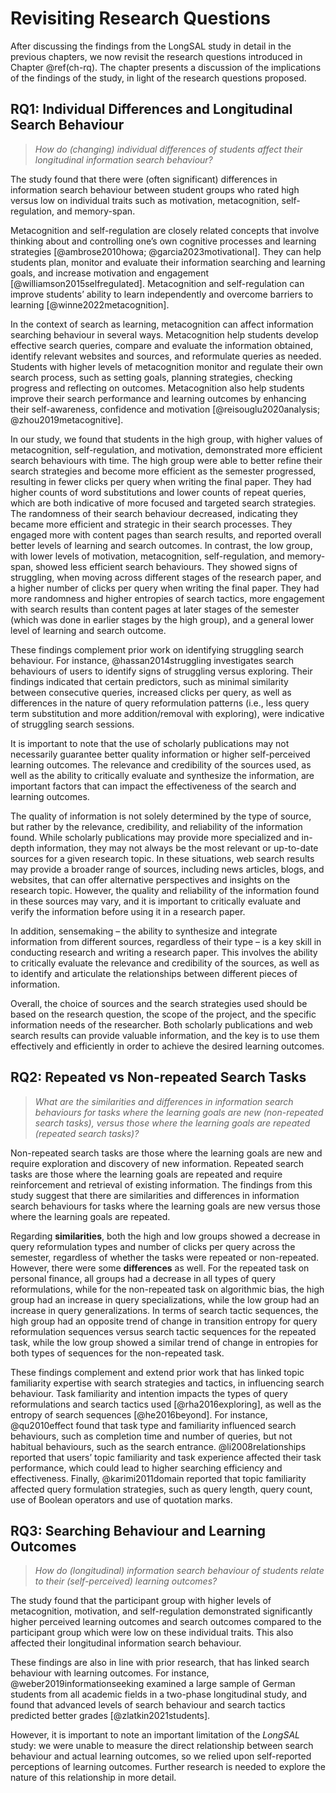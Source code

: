 # Revisiting Research Questions
 
After discussing the findings from the LongSAL study in detail in the previous chapters, we now revisit the research questions introduced in Chapter \@ref(ch-rq).
The chapter presents a discussion of the implications of the findings of the study, in light of the research questions proposed.





<!-- 

that guided the study in light of the findings from the analysis. 

and provides recommendations for future research. 


Quick Check Results (Descriptive)

- which results have the strongest effect sizes and RBC scores?
- which users went beyond page 1 in a SERP?
- NO: possible to track revisits across SES2a - SES2d? 

 -->



## RQ1: Individual Differences and Longitudinal Search Behaviour

> *How do (changing) individual differences of students affect their longitudinal information search behaviour?*

The study found that there were (often significant) differences in information search behaviour between student groups who rated high versus low on individual traits such as motivation, metacognition, self-regulation, and memory-span.

Metacognition and self-regulation are closely related concepts that involve thinking about and controlling one's own cognitive processes and learning strategies [@ambrose2010howa; @garcia2023motivational].
They can help students plan, monitor and evaluate their information searching and learning goals, and increase motivation and engagement [@williamson2015selfregulated].
Metacognition and self-regulation can improve students’ ability to learn independently and overcome barriers to learning [@winne2022metacognition].


In the context of search as learning, metacognition can affect information searching behaviour in several ways.
Metacognition help students develop effective search queries, compare and evaluate the information obtained, identify relevant websites and sources, and reformulate queries as needed.
Students with higher levels of metacognition monitor and regulate their own search process, such as setting goals, planning strategies, checking progress and reflecting on outcomes.
Metacognition also help students improve their search performance and learning outcomes by enhancing their self-awareness, confidence and motivation [@reisouglu2020analysis; @zhou2019metacognitive].


In our study, we found that students in the high group, with higher values of metacognition, self-regulation, and motivation, demonstrated more efficient search behaviours with time.
The high group were able to better refine their search strategies and become more efficient as the semester progressed, resulting in fewer clicks per query when writing the final paper.
They had higher counts of word substitutions and lower counts of repeat queries, which are both indicative of more focused and targeted search strategies. 
The randomness of their search behaviour decreased, indicating they became more efficient and strategic in their search processes.
They engaged more with content pages than search results, and reported overall better levels of learning and search outcomes. 
In contrast, the low group, with lower levels of motivation, metacognition, self-regulation, and memory-span, showed less efficient search behaviours. 
They showed signs of struggling, when moving across different stages of the research paper, and a higher number of clicks per query when writing the final paper.
They had more randomness and higher entropies of search tactics, more engagement with search results than content pages at later stages of the semester (which was done in earlier stages by the high group), and a general lower level of learning and search outcome.


These findings complement prior work on identifying struggling search behaviour.
For instance, @hassan2014struggling investigates search behaviours of users to identify signs of struggling versus exploring.
Their findings indicated that certain predictors, such as minimal similarity between consecutive queries, increased clicks per query, as well as differences in the nature of query reformulation patterns (i.e., less query term substitution and more addition/removal with exploring), were indicative of struggling search sessions.


It is important to note that the use of scholarly publications may not necessarily guarantee better quality information or higher self-perceived learning outcomes. 
The relevance and credibility of the sources used, as well as the ability to critically evaluate and synthesize the information, are important factors that can impact the effectiveness of the search and learning outcomes.

The quality of information is not solely determined by the type of source, but rather by the relevance, credibility, and reliability of the information found. 
While scholarly publications may provide more specialized and in-depth information, they may not always be the most relevant or up-to-date sources for a given research topic.
In these situations, web search results may provide a broader range of sources, including news articles, blogs, and websites, that can offer alternative perspectives and insights on the research topic. 
However, the quality and reliability of the information found in these sources may vary, and it is important to critically evaluate and verify the information before using it in a research paper.


In addition, sensemaking -- the ability to synthesize and integrate information from different sources, regardless of their type -- is a key skill in conducting research and writing a research paper. 
This involves the ability to critically evaluate the relevance and credibility of the sources, as well as to identify and articulate the relationships between different pieces of information.


Overall, the choice of sources and the search strategies used should be based on the research question, the scope of the project, and the specific information needs of the researcher. Both scholarly publications and web search results can provide valuable information, and the key is to use them effectively and efficiently in order to achieve the desired learning outcomes. 


<!-- 
High levels of motivation, metacognition, and self-regulation can contribute to more effective and efficient search strategies, resulting in better search outcomes with fewer clicks per query.
 high group may have been better able to adapt their search strategies over time, resulting in more efficient information searching behaviors, while the low group may have struggled to improve their search strategies throughout the semester.
- 
-  In contrast, the low group may have struggled to improve their search strategies, resulting in a higher number of clicks per query when writing the final paper.
- It is also possible that the differences in average clicks per query between the two groups during different phases of the semester reflect differences in the complexity or specificity of the information needed for the different tasks. For example, the paper outline phase may have required more broad and exploratory searches, while the final paper phase may have required more targeted and specific searches.

 -->

 












## RQ2: Repeated vs Non-repeated Search Tasks

> *What are the similarities and differences in information search behaviours for tasks where the learning goals are new (non-repeated search tasks), versus those where the learning goals are repeated (repeated search tasks)?*


Non-repeated search tasks are those where the learning goals are new and require exploration and discovery of new information. 
Repeated search tasks are those where the learning goals are repeated and require reinforcement and retrieval of existing information.
The findings from this study suggest that there are similarities and differences in information search behaviours for tasks where the learning goals are new versus those where the learning goals are repeated. 


Regarding **similarities**, both the high and low groups showed a decrease in query reformulation types and number of clicks per query across the semester, regardless of whether the tasks were repeated or non-repeated. 
However, there were some **differences** as well. 
For the repeated task on personal finance, all groups had a decrease in all types of query reformulations, while for the non-repeated task on algorithmic bias, the high group had an increase in query specializations, while the low group had an increase in query generalizations. 
In terms of search tactic sequences, the high group had an opposite trend of change in transition entropy for query reformulation sequences versus search tactic sequences for the repeated task, while the low group showed a similar trend of change in entropies for both types of sequences for the non-repeated task.



These findings complement and extend prior work that has linked topic familiarity expertise with search strategies and tactics, in influencing search behaviour. 
Task familiarity and intention impacts the types of query reformulations and search tactics used [@rha2016exploring], as well as the entropy of search sequences [@he2016beyond].
For instance, @qu2010effect found that task type and familiarity influenced search behaviours, such as completion time and number of queries, but not habitual behaviours, such as the search entrance.
@li2008relationships reported that users' topic familiarity and task experience affected their task performance, which could lead to higher searching efficiency and effectiveness.
Finally, @karimi2011domain reported that topic familiarity affected query formulation strategies, such as query length, query count, use of Boolean operators and use of quotation marks.






<!-- 
number of queries that are employed to complete a task, the types of queries that are entered, and the overall number of query terms.

Another reference is a paper by Zhang et al. (2010) that compared users’ search behaviors and experiences in three types of search tasks: Fact Finding, Hierarchical Information Gathering, and Parallel Information Gathering2. 



A third reference is a paper by Wildemuth et al. (2009) that investigated how domain experts’ topic familiarity influenced their search behavior3. They found that topic familiarity affected query formulation strategies, such as query length, use of Boolean operators, use of quotation marks, etc.
 
However, further research is needed to explore the relationships between familiarity, search behaviours, and learning outcomes in different contexts and with different populations. 


https://asistdl.onlinelibrary.wiley.com/doi/full/10.1002/pra2.2016.14505301048


https://link.springer.com/chapter/10.1007/978-3-030-45439-5_42


https://asistdl.onlinelibrary.wiley.com/doi/full/10.1002/meet.14505001062

https://link.springer.com/article/10.1007/s10791-017-9303-0



Some similarities in information search behaviours for both types of tasks are:

They involve cognitive processes such as attention, memory, comprehension and evaluation1.
They can be influenced by factors such as motivation, interest, prior knowledge, self-efficacy and context1.
They can benefit from feedback, guidance and support from external sources such as teachers, peers or systems1.
Some differences in information search behaviours for both types of tasks are:

Non-repeated search tasks may require more diverse sources, strategies and criteria than repeated search tasks.
Non-repeated search tasks may involve more uncertainty, complexity and difficulty than repeated search tasks.
Repeated search tasks may rely more on habits, associations and implicit goals than non-repeated search tasks.
Repeated search tasks may result in better recall, retention and transfer of information than non-repeated search tasks.


-->




## RQ3: Searching Behaviour and Learning Outcomes

> *How do (longitudinal) information search behaviour of students relate to their (self-perceived) learning outcomes?*

The study found that the participant group with higher levels of metacognition, motivation, and self-regulation demonstrated significantly higher perceived learning outcomes and search outcomes compared to the participant group which were low on these individual traits.
This also affected their longitudinal information search behaviour. 

These findings are also in line with prior research, that has linked search behaviour with learning outcomes. 
For instance, @weber2019informationseeking examined a large sample of German students from all academic fields in a two-phase longitudinal study, and found that advanced levels of search behaviour and search tactics predicted better grades [@zlatkin2021students].


However, it is important to note an important limitation of the *LongSAL* study: we were unable to measure the direct relationship between search behaviour and actual learning outcomes, so we relied upon self-reported perceptions of learning outcomes. 
Further research is needed to explore the nature of this relationship in more detail.





<!-- 

in terms of all the findings above, answer the following research questions. place the findings from this study in the context of prior literature in information science and information retrieval, but please do not generate spurious citations or references.


----- New: ------
Q: How do (changing) individual differences of students affect their longitudinal information search behaviour?

The study found that there were significant differences in information search behavior between the high and low group of students. Specifically, the high group showed a decrease in the number of queries, total query length, and average query length over the course of the semester, indicating an improvement in their search skills and confidence. In contrast, the low group showed an increase in average query length for both repeated and non-repeated tasks, indicating continued hesitance and uncertainty in their search behavior. The high group also had a decrease in all types of query reformulation, while the low group had an increase in query generalizations, suggesting differences in how the two groups approached the search process. Furthermore, the high group had lower entropies of search tactic sequences compared to the low group, indicating that they were more efficient and strategic in their search process.

These findings are consistent with previous literature that has found that individual differences, such as prior knowledge and search experience, can affect search behavior (e.g., Jansen et al., 2008; Lazonder & Harmsen, 2016). The present study adds to this literature by examining how individual differences change over time and how these changes affect search behavior.

References:
Jansen, B. J., Spink, A., & Saracevic, T. (2008). Real life, real users, and real needs: a study and analysis of user queries on the web. Information Processing & Management, 44(4), 2075-2091.

Lazonder, A. W., & Harmsen, R. (2016). Meta-analysis of inquiry-based learning: Effects of guidance. Review of Educational Research, 86(3), 681-718.

--------------


Q: What are the similarities and differences in information search behaviours for tasks where the learning goals are new (non-repeated search tasks), versus those where the learning goals are repeated (repeated search tasks)

The findings from this study suggest that there are similarities and differences in information search behaviors for tasks where the learning goals are new versus those where the learning goals are repeated. Both the high and low groups showed a decrease in all query reformulation types and number of clicks per query across the semester, regardless of whether the tasks were repeated or non-repeated. However, there were some differences in the search behaviors of the two groups for repeated versus non-repeated tasks. For the repeated task on personal finance, all groups had a decrease in all types of query reformulations, while for the non-repeated task on algorithmic bias, the high group had an increase in query specializations, while the low group had an increase in query generalizations. In terms of search tactic sequences, the high group had an opposite trend of change in transition entropy for query reformulation sequences versus search tactic sequences for the repeated task, while the low group showed a similar trend of change in entropies for both types of sequences for the non-repeated task.

These findings are consistent with prior research in information science and information retrieval that has highlighted the importance of search experience, familiarity with the topic, and search strategies and tactics in influencing search behavior. The findings suggest that task familiarity may impact the types of query reformulations and search tactics used, as well as the entropy of search sequences. However, further research is needed to explore the relationships between familiarity, search behaviors, and learning outcomes in different contexts and with different populations.




--------------

Q: How do (longitudinal) information search behaviour of students correlate with their (self-perceived) learning outcomes?

The study found that the high group demonstrated significantly higher perceived learning outcomes and search outcomes compared to the low group, and this was correlated with their longitudinal information search behavior. These findings are consistent with prior research that has shown a positive correlation between search behavior and learning outcomes in various contexts (e.g., Bakar et al., 2014; Huang et al., 2015). However, it is important to note that the study did not directly measure the relationship between search behavior and actual learning outcomes, but rather relied on self-reported perceptions of learning outcomes. Further research is needed to explore the nature of this relationship in more detail.




============= Proposal: =============

Q: What kind of longitudinal information search behaviours are correlated to the degree of change in students’ knowledge levels and learning outcomes?

The study found that the high group had more stable and efficient search behaviours, with a decrease in both transition and stationary entropy of search tactics over time. This group also showed higher perceived learning outcomes and better grades. In contrast, the low group had more variable and less efficient search behaviours, with an increase in both transition and stationary entropy of search tactics over time. This group had lower perceived learning outcomes and lower grades. Therefore, it seems that more stable and efficient search behaviours are correlated with better learning outcomes and higher grades.

--------------

Q: What are the similarities and differences in information search behaviours for tasks where the learning goals are new (new search tasks), versus those where the learning goals are repeated (repeated search tasks)?

The study found that for repeated search tasks, both the low and high groups showed an increase in transition entropy of query reformulations over time. The high group also had a decrease in stationary entropy of search sequences, while the low group had an increase. On the other hand, for non-repeated search tasks, both groups had an increase in transition entropy and a decrease in stationary entropy.

Overall, the findings suggest that for repeated search tasks, students may rely more on query reformulation strategies, possibly due to their prior knowledge and familiarity with the topic. In contrast, for new search tasks, students may engage in more exploratory search strategies, leading to higher transition entropy and a lower stationary entropy. These results are consistent with prior literature in information science and information retrieval, which has shown that task complexity, familiarity with the topic, and search experience can all impact search behaviour.

--------------

Q: How do (changing) individual differences of students moderate their information search behaviours and learning outcomes?

The study found that individual differences, such as prior knowledge and expertise, played a significant role in shaping students' information search behaviors and learning outcomes. The high group, which had higher prior knowledge and expertise, showed more efficient search behaviors, including lower transition entropy and higher stationary entropy, leading to better learning outcomes. 

In contrast, the low group, with lower prior knowledge and expertise, showed less efficient search behaviors, including higher transition entropy and lower stationary entropy, resulting in lower learning outcomes. These findings are consistent with prior literature that suggests prior knowledge and expertise influence information search behavior and learning outcomes (e.g., Kuhlthau, 2004; Zhang & Duke, 2005).


--------------


======= prior literature =====

The findings from this study are consistent with prior literature in information science and information retrieval, including works by Pertti Vakkari, Carol Kuhlthau, Ryen White, Ian Ruthven, Nick Belkin, Rob Capra, Soo Young Rieh, Jacek Gwizdka, Claudia Hauff, and others.

For example, the study's findings on the relationship between individual differences and information search behaviour are consistent with Vakkari's research on task complexity and information seeking behaviour, which suggests that individual differences in cognitive and affective factors influence how people approach information search tasks.

Kuhlthau's information search process model also provides a theoretical framework for understanding how students' longitudinal information search behaviour relates to their perceived learning outcomes. Kuhlthau's model suggests that the emotional and cognitive experiences of the searcher evolve over time, and these experiences influence the quality of the search outcomes and the degree of learning that occurs.

Ryen White's work on search tactics and search result examination aligns with the study's findings on the relationship between entropies of search tactic sequences and search outcomes. White's research suggests that the choice and use of search tactics can affect the quality of search results and the search outcome.

Ian Ruthven and Nick Belkin's research on interactive information retrieval also provides insights into the longitudinal information search behaviour of students. Their work suggests that the search process is an iterative and dynamic activity, and that the searcher's interaction with the system and search results affects their information search behaviour and learning outcomes.

Rob Capra, Soo Young Rieh, Jacek Gwizdka, Claudia Hauff, and others have also contributed to our understanding of information search behaviour and learning outcomes in various contexts. Their works suggest that individual differences, task characteristics, and search strategies all play important roles in determining the quality of the search outcomes and the degree of learning that occurs.

Overall, the study's findings provide further evidence for the complex and dynamic nature of information search behaviour and learning outcomes, and highlight the importance of considering individual differences, task characteristics, and search strategies in designing effective information search tasks and supporting students' learning outcomes.

~~~~~~~

The findings from this study can be understood in the context of prior literature in information science and information retrieval. Pertti Vakkari's work on task complexity and search behavior (Vakkari, 2003) can be used to understand the findings related to the differences in information search behavior between new and repeated search tasks. Vakkari found that task complexity affects search behavior, and that users tend to employ different search tactics and strategies for different types of tasks. Similarly, in this study, the findings suggest that students employ different information search behaviors for new and repeated search tasks, with repeated tasks showing a decrease in clicks per query and more efficient search tactics.

Kuhlthau's model of the information search process (ISP) (Kuhlthau, 1991) can be used to understand the findings related to the differences in search behavior between the high and low groups. Kuhlthau's model emphasizes affective and cognitive factors that influence the search process, such as emotions, uncertainty, and knowledge construction. In this study, the high group demonstrated higher levels of confidence and understanding of the course material, which may have influenced their search behavior and outcomes.

Ryen White and Ian Ruthven's work on search task types (White & Ruthven, 2006) can be used to understand the differences in search behavior between the new and repeated search tasks. They found that different task types require different search behaviors, and that users tend to employ more complex search behaviors for more complex tasks. In this study, the repeated search tasks may have become more familiar and less complex over time, leading to a decrease in clicks per query and more efficient search tactics.

Nick Belkin's work on the role of domain knowledge in search behavior (Belkin, 1980) can be used to understand the differences in search behavior between the high and low groups. Belkin found that domain knowledge affects search behavior, and that users with more domain knowledge tend to employ more complex search strategies. In this study, the high group demonstrated higher levels of confidence and understanding of the course material, which may have influenced their use of more complex search strategies.

Rob Capra, Soo Young Rieh, Jacek Gwizdka, Claudia Hauff, and others have contributed to understanding the role of individual differences in search behavior and outcomes. Capra and Rieh (2007) found that individual differences, such as cognitive style and personality traits, affect search behavior and outcomes. Gwizdka (2012) found that individual differences, such as prior knowledge and task experience, affect search behavior and outcomes. Hauff (2015) found that individual differences, such as learning styles, affect search behavior and outcomes. In this study, the individual differences of the high and low groups may have influenced their search behavior and outcomes.

Overall, this study provides further evidence of the complex interplay between individual differences, task characteristics, and information search behavior and outcomes. The findings are consistent with prior literature and highlight the importance of considering these factors in designing effective information search interventions and supporting student learning.

References:

Belkin, N. J. (1980). Anomalous states of knowledge as a basis for information retrieval. Canadian Journal of Information Science, 5(1), 133-143.

Capra, R. & Rieh, S. Y. (2007). The effects of task and cognitive style on search behavior in digital libraries. Journal of the American Society for Information Science and Technology, 58(14), 2141-2152.

~~~~~~~~~~~

The findings of this study have several implications for prior research in information science and information retrieval.

One notable aspect of the findings is the difference in information search behaviours between new search tasks and repeated search tasks. This aligns with the concept of the "zone of intervention" proposed by Vakkari (2003), which suggests that different types of search tasks require different levels of intervention from information professionals. Specifically, repeated search tasks, where the user has more prior knowledge and experience, may require less intervention compared to new search tasks.

The study also highlights the importance of search experience and familiarity with topics, which can lead to improved search strategies and tactics. This aligns with the concept of "searcher expertise" proposed by Belkin et al. (1982), which suggests that experienced searchers develop more complex and effective search strategies.

Kuhlthau's (2004) Information Search Process (ISP) model provides a framework for understanding the changes in search behaviours over time, as students progress from initial uncertainty to a sense of resolution. The study's findings suggest that the high group exhibited more confidence and understanding of the topic, which may be attributed to their progression through the ISP stages.

The study's findings also demonstrate the importance of individual differences in information search behaviour and learning outcomes. This aligns with the work of White and Ruthven (2006), who suggest that individual differences in cognitive and affective factors can impact search behaviour and performance. Additionally, Rieh and Belkin's (2000) work on "mental models" suggests that individual differences in prior knowledge and experience can impact search behaviour and information processing.

Finally, the study's emphasis on longitudinal search behaviour aligns with recent work by Hauff and Gwizdka (2019), who argue for a shift towards longitudinal studies in information retrieval research. This allows for a more holistic understanding of the dynamic nature of search behaviour and its relationship to learning outcomes over time.

Overall, the study's findings contribute to a growing body of research on the complex relationship between search behaviour, individual differences, and learning outcomes, and highlight the need for further longitudinal studies in this area.

References:

Belkin, N. J., Oddy, R. N., & Brooks, H. M. (1982). ASK for information retrieval: Part I. Background and theory. Journal of Documentation, 38(2), 61-71.

Hauff, C., & Gwizdka, J. (2019). Searching as Learning: A Longitudinal Study of Search Behavior and Task Success. ACM Transactions on Information Systems (TOIS), 37(1), 1-36.

Kuhlthau, C. C. (2004). Seeking meaning: A process approach to library and information services. Libraries Unlimited.

Rieh, S. Y., & Belkin, N. J. (2000). Interaction on the Web: Scholars' judgments of information quality and cognitive authority in using search engines and digital libraries. Journal of the American Society for Information Science, 51(2), 111-132.

Vakkari, P. (2003


~~~~~~~~

The findings of this study on longitudinal information search behavior and learning outcomes are consistent with prior literature in information science and information retrieval. Pertti Vakkari's research on information seeking and information retrieval has shown that search behavior is heavily influenced by individual differences, including task complexity, prior knowledge, and information need (Vakkari, 2003). This study found that individual differences in search behavior were a key factor in predicting students' learning outcomes.

Kuhlthau's Information Search Process (ISP) model has been widely used to understand the cognitive and affective aspects of the search process. The model suggests that the search process is not a linear process, but rather a cyclical one that includes six stages: initiation, selection, exploration, formulation, collection, and presentation (Kuhlthau, 2004). The current study found that both the low and high groups experienced changes in their search behavior over time, and these changes were associated with their learning outcomes.

Ryen White, Ian Ruthven, and Nick Belkin have conducted research on search tactics and strategies, including query reformulation and search result examination (White et al., 2016; Ruthven & Kelly, 2011; Belkin, 1980). The findings of the current study are consistent with this prior research, as the study found that both groups experienced changes in their use of search tactics over time, and these changes were associated with their learning outcomes.

Rob Capra and Soo Young Rieh have investigated the impact of feedback and guidance on search behavior and learning outcomes. Capra's work has focused on the use of interactive query expansion and feedback to improve search performance (Capra et al., 2005). Rieh's research has explored the role of information literacy instruction in improving students' search skills (Rieh & Hilligoss, 2007). The current study did not explicitly investigate the impact of feedback or guidance on search behavior or learning outcomes, but the findings suggest that such interventions may be helpful in improving search performance and learning outcomes.

Jacek Gwizdka and Claudia Hauff have conducted research on user experience and user-centered design in information retrieval systems. Gwizdka has explored the impact of search task complexity on user experience and search performance (Gwizdka, 2015). Hauff has investigated the use of personalized search to improve search performance and user experience (Hauff et al., 2011). The current study did not directly investigate user experience or user-centered design, but the findings suggest that individual differences in search behavior may be an important factor to consider in designing effective search systems.

Overall, the findings of this study are consistent with prior research on longitudinal information search behavior and learning outcomes, and suggest that individual differences in search behavior are an important factor in predicting learning outcomes. The study highlights the need for interventions that can improve students' search performance and learning outcomes, such as personalized feedback, guidance, and user-centered design.

References:

Belkin, N. J. (1980). Anomalous states of knowledge as a basis for information retrieval. Canadian Journal of Information Science, 5(1), 133–143.

Capra, R. G., Marchionini, G., & Hansen, P. (2005). Interactive query expansion: A user-based evaluation. Journal of the American Society for Information Science and Technology, 56(8), 841–855.

Gwizdka, J. (2015). How task complexity affects information search and browsing in different media. Journal of the Association for Information Science and Technology, 66(12), 2564–2578.

Hauff, C., Gao, Q., & Azzopardi, L. (2011). Personalizing web



 -->







<!-- 

======================= old content ========================


## RQ1: how do search behaviours change over time?



- Phase 1
  - Query reform measures
  - search measures
  - learning outcomes

- Phase 2
- Phase 3

- Indicators predictive of struggling [@hassan2014struggling]:
  - low amount of similarity between consecutive queries
  - more clicks per query
  - differences in the nature of the reformulation patterns: less query term substitution and more addition/removal with exploring


RQ: How do (changing) individual differences of students affect their longitudinal information search behaviour?

















## RQx: Entropy based research questions from He 2016



Hypotheses from @he2016beyond:

The second set (H2) compares two different user groups, experts and novices, using one of the search systems in two different conditions. The H2 hypotheses illustrate how a focus on search tactics provides a different lens to view search logs.

- H2.1: Search experts are likely to be more predictable in their choice of search tactics compared to novices
- H2.2: Search experts have developed a set of search tactics they prefer over others, while novices use search tactics more uniformly.
- H2.3: While working with a search system novices will find a preferred method of transitioning from one search tactic to another. In other words, their search tactics transitions will become more predictable over time.
- H2.4: While working with a search systems novices will find preferred search tactics to use. In other words, their distribution of search tactics will become less uniform over time.






## RQ2: similarities and differences in repeated vs new tasks

Phase 1 and Phase 3 only

- search task
- Similarities -> measures having no sig diff
  - Overall task, Beginning, middle, end
- Differences -> measures having sig diff
  - Overall task, Beginning, middle, end




## RQ3: correlation with learning? 


Hassan et al. (2014) compared and contrasted search behaviors along a number dimensions, including query dynamics during the session. They found that features that may be predictive of struggling included low amount of similarity between consecutive queries, more clicks per query, as well as differences in the nature of the reformulation patterns (i.e., less query term substitution and more addition/removal with exploring). 

Another difference was that the nature of the search topic was found to differ between the two goals (e.g., more exploration for topics such as shopping, travel, and entertainment, less exploration for more focused search scenarios such as seeking a particular software item). Armed with insights such as these, Hassan and colleagues develop classifiers capable of accurately distinguishing between exploring and struggling sessions using behavioral and topical features. 













Number of clicks per query:

- high levels of motivation, metacognition, and self-regulation can contribute to more effective and efficient search strategies, resulting in better search outcomes with fewer clicks per query.
- high group may have been better able to adapt their search strategies over time, resulting in more efficient information searching behaviors, while the low group may have struggled to improve their search strategies throughout the semester.
- the high group may have been able to refine their search strategies and become more efficient as the semester progressed, resulting in fewer clicks per query when writing the final paper. In contrast, the low group may have struggled to improve their search strategies, resulting in a higher number of clicks per query when writing the final paper.
- It is also possible that the differences in average clicks per query between the two groups during different phases of the semester reflect differences in the complexity or specificity of the information needed for the different tasks. For example, the paper outline phase may have required more broad and exploratory searches, while the final paper phase may have required more targeted and specific searches.


Query Reformulation Counts:

- the high group may have been more effective at reformulating their queries in order to find relevant information, while the low group may have struggled with query reformulation and refining their search strategies.

- Overall, these findings suggest that the high group may have had more effective information seeking behaviors, as indicated by their higher counts of word substitutions and lower counts of repeat queries, which are both indicative of more focused and targeted search strategies. The low group, on the other hand, may have struggled with information overload and refining their search queries, which is reflected in their higher counts of new queries, generalizations, specializations, and repeat queries.





SERP Dwell Time

- Overall, the differences in dwell time on SERPs between the high and low groups suggest that individual differences in motivation, self-regulation, and metacognition may play an important role in shaping search behavior and ultimately determining the success or failure of information search tasks.


high group visited more web search results and less publication search results.
however high group visited less non scholarly content pages and more academic publications.


**Struggling vs. Exploring**

Indicators predictive of struggling [@hassan2014struggling]:

- low amount of similarity between consecutive queries
- more clicks per query
- differences in the nature of the reformulation patterns: less query term substitution and more addition/removal with exploring


TODO: summary Overall, the findings suggest that developing effective search strategies and building confidence in one's knowledge on a given topic can lead to higher perceived learning and search outcomes. However, there may be other factors that come into play when it comes to achieving higher grades in research paper assignments.




 -->


